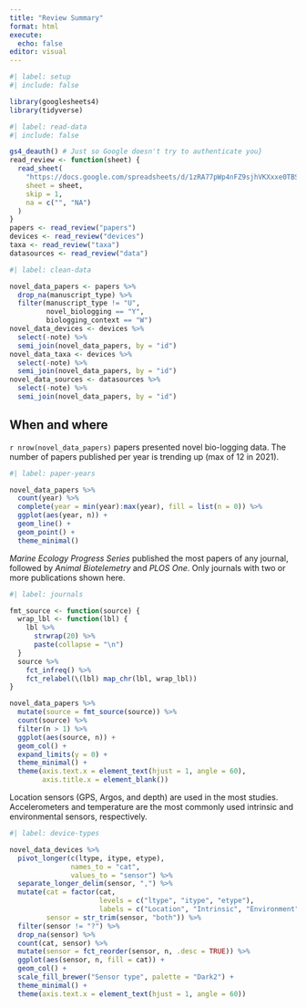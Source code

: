```yaml
---
title: "Review Summary"
format: html
execute:
  echo: false
editor: visual
---
```


```r
#| label: setup
#| include: false

library(googlesheets4)
library(tidyverse)

```

```r
#| label: read-data
#| include: false

gs4_deauth() # Just so Google doesn't try to authenticate you}
read_review <- function(sheet) {
  read_sheet(
    "https://docs.google.com/spreadsheets/d/1zRA77pWp4nFZ9sjhVKXxxe0TBSg96QBC0L8XThshfQE/edit?usp=sharing",
    sheet = sheet,
    skip = 1,
    na = c("", "NA")
  )
}
papers <- read_review("papers")
devices <- read_review("devices")
taxa <- read_review("taxa")
datasources <- read_review("data")

```

```r
#| label: clean-data

novel_data_papers <- papers %>% 
  drop_na(manuscript_type) %>% 
  filter(manuscript_type != "U",
         novel_biologging == "Y",
         biologging_context == "W")
novel_data_devices <- devices %>% 
  select(-note) %>% 
  semi_join(novel_data_papers, by = "id")
novel_data_taxa <- devices %>% 
  select(-note) %>% 
  semi_join(novel_data_papers, by = "id")
novel_data_sources <- datasources %>% 
  select(-note) %>% 
  semi_join(novel_data_papers, by = "id")

```

## When and where

`r nrow(novel_data_papers)` papers presented novel bio-logging data. The number of papers published per year is trending up (max of 12 in 2021).

```r
#| label: paper-years

novel_data_papers %>% 
  count(year) %>% 
  complete(year = min(year):max(year), fill = list(n = 0)) %>% 
  ggplot(aes(year, n)) +
  geom_line() +
  geom_point() +
  theme_minimal()

```

*Marine Ecology Progress Series* published the most papers of any journal, followed by *Animal Biotelemetry* and *PLOS One*. Only journals with two or more publications shown here.

```r
#| label: journals

fmt_source <- function(source) {
  wrap_lbl <- function(lbl) {
    lbl %>% 
      strwrap(20) %>% 
      paste(collapse = "\n")
  }
  source %>% 
    fct_infreq() %>% 
    fct_relabel(\(lbl) map_chr(lbl, wrap_lbl))
}

novel_data_papers %>% 
  mutate(source = fmt_source(source)) %>% 
  count(source) %>% 
  filter(n > 1) %>% 
  ggplot(aes(source, n)) +
  geom_col() +
  expand_limits(y = 0) +
  theme_minimal() +
  theme(axis.text.x = element_text(hjust = 1, angle = 60),
        axis.title.x = element_blank())
```

Location sensors (GPS, Argos, and depth) are used in the most studies. Accelerometers and temperature are the most commonly used intrinsic and environmental sensors, respectively.

```r
#| label: device-types

novel_data_devices %>% 
  pivot_longer(c(ltype, itype, etype), 
               names_to = "cat", 
               values_to = "sensor") %>% 
  separate_longer_delim(sensor, ",") %>% 
  mutate(cat = factor(cat,
                      levels = c("ltype", "itype", "etype"),
                      labels = c("Location", "Intrinsic", "Environment")),
         sensor = str_trim(sensor, "both")) %>% 
  filter(sensor != "?") %>% 
  drop_na(sensor) %>% 
  count(cat, sensor) %>% 
  mutate(sensor = fct_reorder(sensor, n, .desc = TRUE)) %>% 
  ggplot(aes(sensor, n, fill = cat)) +
  geom_col() +
  scale_fill_brewer("Sensor type", palette = "Dark2") +
  theme_minimal() +
  theme(axis.text.x = element_text(hjust = 1, angle = 60))

```

